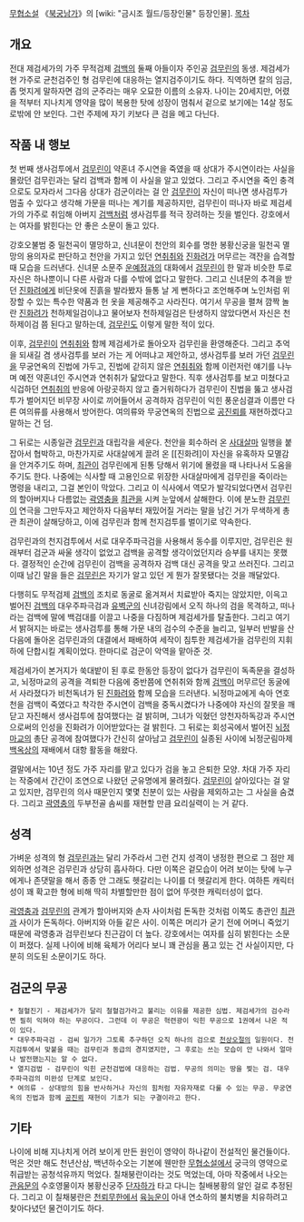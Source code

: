 [[무협소설]] 《[[북궁남가]]》의 [wiki: "금시조 월드/등장인물" 등장인물].
[[목차]]
== 개요 ==
전대 제검세가의 가주 무적검제 [[검백]]의 둘째 아들이자 주인공 [[검무린]]의 동생. 제검세가 현 가주로 균천검주인 형 검무린에 대응하는 열지검주이기도 하다. 직역하면 칼의 임금, 좀 멋지게 말하자면 검의 군주라는 매우 오묘한 이름의 소유자. 나이는 20세지만, 어렸을 적부터 지나치게 영약을 많이 복용한 탓에 성장이 멈춰서 겉으로 보기에는 14살 정도로밖에 안 보인다. 그런 주제에 자기 키보다 큰 검을 메고 다닌다.

== 작품 내 행보 ==
첫 번째 생사검투에서 [[검무린]]이 약혼녀 주시연을 죽였을 때 상대가 주시연이라는 사실을 몰랐던 검무린과는 달리 검백과 함께 이 사실을 알고 있었다. 그리고 주시연을 죽인 충격으로도 모자라서 그다음 상대가 검군이라는 걸 안 [[검무린]]이 자신이 떠나면 생사검투가 멈출 수 있다고 생각해 가문을 떠나는 계기를 제공하지만, 검무린이 떠나자 바로 제검세가의 가주로 취임해 아버지 [[검백]]처럼 생사검투를 적극 장려하는 짓을 벌인다. 강호에서는 여자를 밝힌다는 안 좋은 소문이 돌고 있다.

강호오불범 중 밀천곡이 멸망하고, 신녀문이 천안의 회수를 명한 봉황신궁을 밀천곡 멸망의 용의자로 판단하고 천안을 가지고 있던 [[연취취]]와 [[진화려]]가 머무르는 객잔을 습격할 때 모습을 드러낸다. 신녀문 소문주 [[운예정]]과의 대화에서 [[검무린]]이 한 말과 비슷한 투로 자신은 하나뿐이니 다른 사람과 다를 수밖에 없다고 말한다. 그리고 신녀문의 추격을 받던 [[진화려]]에게 비단옷에 진흙을 발라봤자 들통 날 게 뻔하다고 조언해주며 노인처럼 위장할 수 있는 특수한 약품과 헌 옷을 제공해주고 사라진다. 여기서 무공을 펼쳐 깜짝 놀란 [[진화려]]가 천하제일검이냐고 물어보자 천하제일검은 탄생하지 않았다면서 자신은 천하제이검 쯤 된다고 말하는데, [[검무린]]도 이렇게 말한 적이 있다.

이후, [[검무린]]이 [[연취취]]와 함께 제검세가로 돌아오자 검무린을 환영해준다. 그리고 추억을 되새길 겸 생사검투를 보러 가는 게 어떠냐고 제안하고, 생사검투를 보러 가던 [[검무린]]을 무궁연옥의 진법에 가두고, 진법에 갇히지 않은 [[연취취]]와 함께 이런저런 얘기를 나누며 예전 약혼녀인 주시연과 연취취가 닮았다고 말한다. 직후 생사검투를 보고 미쳤다고 식겁하던 [[연취취]]의 반응에 아랑곳하지 않고 즐거워하다가 검무린이 진법을 뚫고 생사검투가 벌어지던 비무장 사이로 끼어들어서 공격하자 검무린이 익힌 풍운심결과 이름만 다른 여의류를 사용해서 방어한다. 여의류와 무궁연옥의 진법으로 [[공진뢰]]를 재현하겠다고 말하는 건 덤.

그 뒤로는 시종일관 [[검무린]]과 대립각을 세운다. 천안을 회수하러 온 [[사대살마]] 일행을 붙잡아서 협박하고, 마찬가지로 사대살에게 끌려 온 [[진화려]이 자신을 유혹하자 모멸감을 안겨주기도 하며, [[최관]]이 검무린에게 된통 당해서 위기에 몰렸을 때 나타나서 도움을 주기도 한다. 나중에는 식사할 때 고용인으로 위장한 사대살마에게 검무린을 죽이라는 명령을 내리고, 그걸 본인이 막았다. 그리고 이 식사에서 역모가 발각되었다면서 검무린의 할아버지나 다름없는 [[곽영충]]을 [[최관]]을 시켜 눈앞에서 살해한다. 이에 분노한 [[검무린]]이 연극을 그만두자고 제안하자 다음부터 재밌어질 거라는 말을 남긴 거가 무색하게 총관 최관이 살해당하고, 이에 검무린과 함께 천지검투를 벌이기로 약속한다.

검무린과의 천지검투에서 서로 대우주파극검을 사용해서 동수를 이루지만, 검무린은 원래부터 검군과 싸울 생각이 없었고 검백을 공격할 생각이었던지라 승부를 내지는 못했다. 결정적인 순간에 검무린이 검백을 공격하자 검백 대신 공격을 맞고 쓰러진다. 그리고 이때 남긴 말을 들은 [[검무린]]은 자기가 알고 있던 게 뭔가 잘못됐다는 것을 깨달았다.

다행히도 무적검제 [[검백]]의 조치로 동굴로 옮겨져서 치료받아 죽지는 않았지만, 이윽고 벌어진 [[검백]]의 대우주파극검과 [[유벽군]]의 신녀강림에서 오직 하나의 검을 목격하고, 떠나라는 검백에 말에 백검대를 이끌고 나중을 다짐하며 제검세가를 탈출한다. 그리고 여기서 밝혀지는 바로는 생사검투를 통해 가문 내의 검수의 수준을 늘리고, 일부러 반발을 산 다음에 돌아온 검무린과의 대결에서 패배하여 세작이 침투한 제검세가을 검무린의 지휘하에 단합시킬 계획이었다. 한마디로 검군이 악역을 맡아준 것.

제검세가이 본거지가 쑥대밭이 된 후로 한동안 등장이 없다가 검무린이 독족문을 결성하고, 뇌정마교의 공격을 격퇴한 다음에 중반쯤에 연취취와 함께 [[검백]]이 머무르던 동굴에서 사라졌다가 비천독녀가 된 [[진화려]]와 함께 모습을 드러낸다. 뇌정마교에게 속아 연호천을 검백이 죽였다고 착각한 주시연이 검백을 중독시켰다가 나중에야 자신의 잘못을 깨닫고 자진해서 생사검투에 참여했다는 걸 밝히며, 그녀가 익혔던 앙천자하독강과 주시연으로써의 인성을 진화려가 이어받았다는 걸 밝힌다. 그 뒤로는 회성곡에서 벌어진 [[뇌정마교]]의 총단 공격에 참여했다가 간신히 살아남고 [[검무린]]이 실종된 사이에 뇌정군림마제 [[백옥상]]의 재배에서 대항 활동을 해왔다.

결말에서는 10년 정도 가주 자리를 맡고 있다가 검을 놓고 은퇴한 모양. 차대 가주 자리는 작중에서 간간이 조연으로 나왔던 군유명에게 물려줬다. [[검무린]]이 살아있다는 걸 알고 있지만, 검무린의 의사 때문인지 몇몇 친분이 있는 사람을 제외하고는 그 사실을 숨겼다. 그리고 [[곽영충]]의 두부전골 솜씨를 재현할 만큼 요리실력이 는 거 같다.

== 성격 ==
가벼운 성격의 형 [[검무린]]과는 달리 가주라서 그런 건지 성격이 냉정한 편으로 그 점만 제외하면 성격은 검무린과 상당히 흡사하다. 다만 이쪽은 겉모습이 어려 보이는 탓에 누구에게나 존댓말을 해서 종종 안 그래도 헷갈리는 나이를 더 헷갈리게 한다. 여하튼 캐릭터성이 꽤 확고한 형에 비해 딱히 차별할만한 점이 없어 뚜렷한 캐릭터성이 없다. 

[[곽영충]]과 [[검무린]]의 관계가 할아버지와 손자 사이처럼 돈독한 것처럼 이쪽도 총관인 [[최관]]과 사이가 돈독하다. 아버지와 아들 같은 사이. 이쪽은 머리가 굳기 전에 어머니 죽었기 때문에 곽영충과 검무린보다 친근감이 더 높다. 강호에서는 여자를 심히 밝힌다는 소문이 퍼졌다. 실제 나이에 비해 육체가 어리다 보니 꽤 관심을 품고 있는 건 사실이지만, 다분히 의도된 소문이기도 하다. 

== 검군의 무공 ==
 * 철혈진기 - 제검세가가 달리 철혈검가라고 불리는 이유를 제공한 심법. 제검세가의 검수라면 필히 익혀야 하는 무공이다. 그런데 이 무공은 혁련광이 익힌 무공으로 1권에서 나온 적이 있다.
 * 대우주파극검 - 검씨 일가가 그토록 추구하던 오직 하나의 검으로 [[천상오절]]의 일원이다. 천지검투에서 맞붙을 때는 검무린과 동급의 경지였지만, 그 후로는 쓰는 모습이 안 나와서 얼마나 발전했는지는 알 수 없다.
 * 열지검법 - 검무린이 익힌 균천검법에 대응하는 검법. 무공의 의미는 땅을 찢는 검. 대우주파극검의 미완성 단계로 보인다.
 * 여의류 - 상대방의 힘을 반사하거나 자신의 힘처럼 자유자재로 다룰 수 있는 무공. 무궁연옥의 진법과 함께 [[공진뢰]] 재현이 기초가 되는 구결이라고 한다.

== 기타 ==
나이에 비해 지나치게 어려 보이게 만든 원인이 영약이 하나같이 전설적인 물건들이다. 먹은 것만 해도 천년산삼, 백년하수오는 기본에 웬만한 [[무협소설]]에서 궁극의 영약으로 취급받는 공청석유까지 먹었다. 칠채붕란이라는 것도 먹었는데, 아마 작중에서 나오는 [[관음문]]의 수호영물이자 봉황신궁주 [[단자하]]가 타고 다니는 칠배봉황의 알인 걸로 추정된다. 그리고 이 칠채붕란은 [[천뢰무한]]에서 [[육능운]]이 아내 연소하의 불치병을 치유하려고 찾아다녔던 물건이기도 하다.
